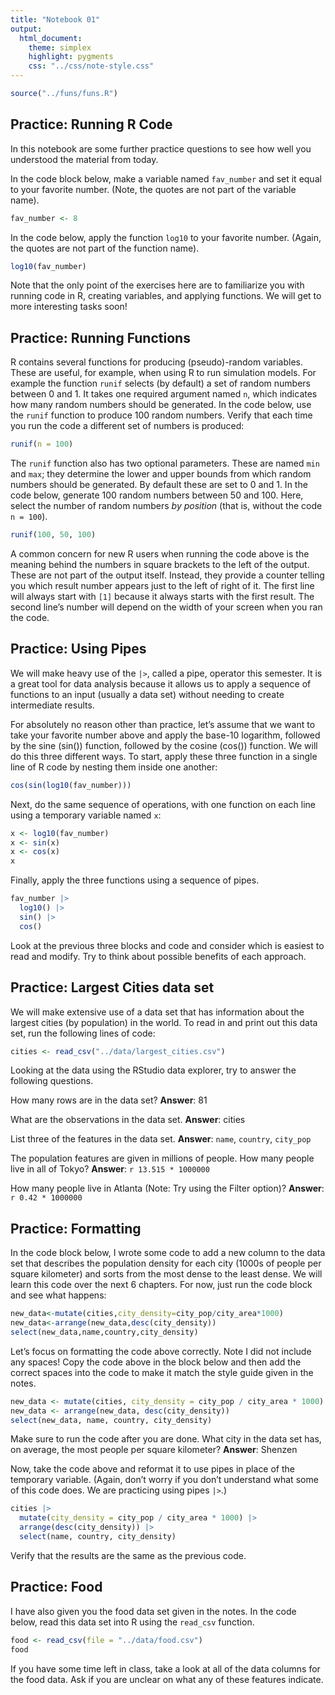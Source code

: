 ```yaml
---
title: "Notebook 01"
output:
  html_document:
    theme: simplex
    highlight: pygments
    css: "../css/note-style.css"
---
```


```r
source("../funs/funs.R")
```

## Practice: Running R Code

In this notebook are some further practice questions to see how well you
understood the material from today.

In the code block below, make a variable named `fav_number` and set it
equal to your favorite number. (Note, the quotes are not part of the
variable name).

```r
fav_number <- 8
```

In the code below, apply the function `log10` to your favorite
number. (Again, the quotes are not part of the function name).

```r
log10(fav_number)
```

Note that the only point of the exercises here are to familiarize
you with running code in R, creating variables, and applying functions.
We will get to more interesting tasks soon!

## Practice: Running Functions

R contains several functions for producing (pseudo)-random variables. These are
useful, for example, when using R to run simulation models. For example the
function `runif` selects (by default) a set of random numbers between 0 and 1.
It takes one required argument named `n`, which indicates how many random
numbers should be generated. In the code below, use the `runif` function to
produce 100 random numbers. Verify that each time you run the code a different
set of numbers is produced:

```r
runif(n = 100)
```

The `runif` function also has two optional parameters. These are named `min`
and `max`; they determine the lower and upper bounds from which random numbers
should be generated. By default these are set to 0 and 1. In the code below,
generate 100 random numbers between 50 and 100. Here, select the number of
random numbers *by position* (that is, without the code `n = 100`).

```r
runif(100, 50, 100)
```

A common concern for new R users when running the code above is the meaning
behind the numbers in square brackets to the left of the output. These are not
part of the output itself. Instead, they provide a counter telling you which
result number appears just to the left of right of it. The first line will
always start with `[1]` because it always starts with the first result. The
second line's number will depend on the width of your screen when you ran the
code.

## Practice: Using Pipes

We will make heavy use of the `|>`, called a pipe, operator this semester. It
is a great tool for data analysis because it allows us to apply a sequence of
functions to an input (usually a data set) without needing to create
intermediate results.

For absolutely no reason other than practice, let's assume that we want to take
your favorite number above and apply the base-10 logarithm, followed by the
sine (sin()) function, followed by the cosine (cos()) function. We will do
this three different ways. To start, apply these three function in a single
line of R code by nesting them inside one another:

```r
cos(sin(log10(fav_number)))
```

Next, do the same sequence of operations, with one function on each line using
a temporary variable named `x`:

```r
x <- log10(fav_number)
x <- sin(x)
x <- cos(x)
x
```

Finally, apply the three functions using a sequence of pipes.

```r
fav_number |>
  log10() |>
  sin() |>
  cos()
```

Look at the previous three blocks and code and consider which is easiest to
read and modify. Try to think about possible benefits of each approach.

## Practice: Largest Cities data set

We will make extensive use of a data set that has information about the largest
cities (by population) in the world. To read in and print out this data set, run
the following lines of code:

```r
cities <- read_csv("../data/largest_cities.csv")
```

Looking at the data using the RStudio data explorer, try to answer the following questions.

How many rows are in the data set?
**Answer**: 81

What are the observations in the data set.
**Answer**: cities

List three of the features in the data set.
**Answer**: `name`, `country`, `city_pop`

The population features are given in millions of people. How many
people live in all of Tokyo?
**Answer**: `r 13.515 * 1000000`

How many people live in Atlanta (Note: Try using the Filter option)?
**Answer**: `r 0.42 * 1000000`

## Practice: Formatting

In the code block below, I wrote some code to add a new column to the data set
that describes the population density for each city (1000s of people per square
kilometer) and sorts from the most dense to the least dense. We will learn
this code over the next 6 chapters. For now, just run the code block and see
what happens:

```r
new_data<-mutate(cities,city_density=city_pop/city_area*1000)
new_data<-arrange(new_data,desc(city_density))
select(new_data,name,country,city_density)
```

Let's focus on formatting the code above correctly. Note I did not include any
spaces! Copy the code above in the block below and then add the correct spaces
into the code to make it match the style guide given in the notes.

```r
new_data <- mutate(cities, city_density = city_pop / city_area * 1000)
new_data <- arrange(new_data, desc(city_density))
select(new_data, name, country, city_density)
```

Make sure to run the code after you are done. What city in the data set has, on
average, the most people per square kilometer?
**Answer**: Shenzen

Now, take the code above and reformat it to use pipes in place of the temporary
variable. (Again, don't worry if you don't understand what some of this code does. We are practicing using pipes `|>`.)

```r
cities |>
  mutate(city_density = city_pop / city_area * 1000) |>
  arrange(desc(city_density)) |>
  select(name, country, city_density)
```

Verify that the results are the same as the previous code.

## Practice: Food

I have also given you the food data set given in the notes. In the code below,
read this data set into R using the `read_csv` function.

```r
food <- read_csv(file = "../data/food.csv")
food
```

If you have some time left in class, take a look at all of the data columns for
the food data. Ask if you are unclear on what any of these features indicate.
